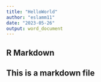 ```yaml
---
title: "HelloWorld"
author: "eslamm11"
date: "2023-05-26"
output: word_document
---
```


## R Markdown
## This is a markdown file


